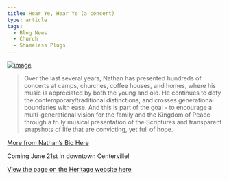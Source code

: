 ```yaml
---
title: Hear Ye, Hear Ye (a concert)
type: article
tags:
  - Blog News
  - Church
  - Shameless Plugs
---
```


[![image](/images/uploads/ncg-in-concert.jpg)](http://heritagecenterville.org/pages/nathan-clark-george-in-concert-june-2008)  
  

> Over the last several years, Nathan has presented hundreds of concerts at camps, churches, coffee houses, and homes, where his music is appreciated by both the young and old. He continues to defy the contemporary/traditional distinctions, and crosses generational boundaries with ease. And this is part of the goal - to encourage a multi-generational vision for the family and the Kingdom of Peace through a truly musical presentation of the Scriptures and transparent snapshots of life that are convicting, yet full of hope.

[More from Nathan’s Bio Here](http://www.nathanclarkgeorge.com/bio.html)

  
  
Coming June 21st in downtown Centerville!

[View the page on the Heritage website here](http://heritagecenterville.org/pages/nathan-clark-george-in-concert-june-2008)
